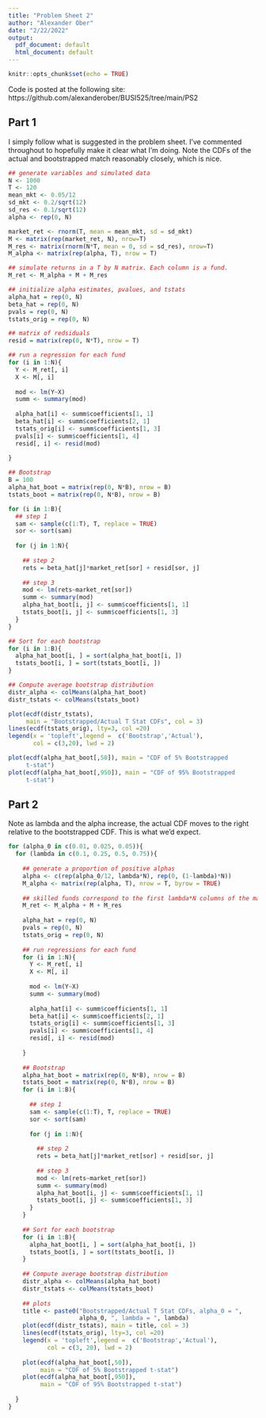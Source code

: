 ---
title: "Problem Sheet 2"
author: "Alexander Ober"
date: "2/22/2022"
output:
  pdf_document: default
  html_document: default
---

```{r setup, include=FALSE}
knitr::opts_chunk$set(echo = TRUE)
```

Code is posted at the following site: https://github.com/alexanderober/BUSI525/tree/main/PS2

## Part 1

I simply follow what is suggested in the problem sheet. I've commented throughout to hopefully make it clear what I'm doing. Note the CDFs of the actual and bootstrapped match reasonably closely, which is nice. 

```{r, echo = FALSE}
## generate variables and simulated data
N <- 1000
T <- 120
mean_mkt <- 0.05/12
sd_mkt <- 0.2/sqrt(12)
sd_res <- 0.1/sqrt(12)
alpha <- rep(0, N)

market_ret <- rnorm(T, mean = mean_mkt, sd = sd_mkt)
M <- matrix(rep(market_ret, N), nrow=T)
M_res <- matrix(rnorm(N*T, mean = 0, sd = sd_res), nrow=T)
M_alpha <- matrix(rep(alpha, T), nrow = T)

## simulate returns in a T by N matrix. Each column is a fund.
M_ret <- M_alpha + M + M_res

## initialize alpha estimates, pvalues, and tstats
alpha_hat = rep(0, N)
beta_hat = rep(0, N)
pvals = rep(0, N)
tstats_orig = rep(0, N)

## matrix of redsiduals 
resid = matrix(rep(0, N*T), nrow = T)

## run a regression for each fund 
for (i in 1:N){
  Y <- M_ret[, i]
  X <- M[, i]
  
  mod <- lm(Y~X)
  summ <- summary(mod)
  
  alpha_hat[i] <- summ$coefficients[1, 1]
  beta_hat[i] <- summ$coefficients[2, 1]
  tstats_orig[i] <- summ$coefficients[1, 3]
  pvals[i] <- summ$coefficients[1, 4]
  resid[, i] <- resid(mod)
                     
}

## Bootstrap
B = 100
alpha_hat_boot = matrix(rep(0, N*B), nrow = B)
tstats_boot = matrix(rep(0, N*B), nrow = B)

for (i in 1:B){
  ## step 1
  sam <- sample(c(1:T), T, replace = TRUE)
  sor <- sort(sam)
  
  for (j in 1:N){
    
    ## step 2
    rets = beta_hat[j]*market_ret[sor] + resid[sor, j]
    
    ## step 3
    mod <- lm(rets~market_ret[sor])
    summ <- summary(mod)
    alpha_hat_boot[i, j] <- summ$coefficients[1, 1]
    tstats_boot[i, j] <- summ$coefficients[1, 3]
  }
}

## Sort for each bootstrap
for (i in 1:B){
  alpha_hat_boot[i, ] = sort(alpha_hat_boot[i, ])
  tstats_boot[i, ] = sort(tstats_boot[i, ])
}

## Compute average bootstrap distribution
distr_alpha <- colMeans(alpha_hat_boot)
distr_tstats <- colMeans(tstats_boot)

plot(ecdf(distr_tstats), 
     main = "Bootstrapped/Actual T Stat CDFs", col = 3)
lines(ecdf(tstats_orig), lty=3, col =20)
legend(x = 'topleft',legend =  c('Bootstrap','Actual'), 
       col = c(3,20), lwd = 2)

plot(ecdf(alpha_hat_boot[,50]), main = "CDF of 5% Bootstrapped
     t-stat")
plot(ecdf(alpha_hat_boot[,950]), main = "CDF of 95% Bootstrapped
     t-stat")

```

## Part 2

Note as lambda and the alpha increase, the actual CDF moves to the right relative to the bootstrapped CDF. This is what we'd expect.

```{r, echo = FALSE}

for (alpha_0 in c(0.01, 0.025, 0.05)){
  for (lambda in c(0.1, 0.25, 0.5, 0.75)){
    
    ## generate a proportion of positive alphas
    alpha <- c(rep(alpha_0/12, lambda*N), rep(0, (1-lambda)*N))
    M_alpha <- matrix(rep(alpha, T), nrow = T, byrow = TRUE)
    
    ## skilled funds correspond to the first lambda*N columns of the matrix
    M_ret <- M_alpha + M + M_res
    
    alpha_hat = rep(0, N)
    pvals = rep(0, N)
    tstats_orig = rep(0, N)
    
    ## run regressions for each fund
    for (i in 1:N){
      Y <- M_ret[, i]
      X <- M[, i]
      
      mod <- lm(Y~X)
      summ <- summary(mod)
      
      alpha_hat[i] <- summ$coefficients[1, 1]
      beta_hat[i] <- summ$coefficients[2, 1]
      tstats_orig[i] <- summ$coefficients[1, 3]
      pvals[i] <- summ$coefficients[1, 4]
      resid[, i] <- resid(mod)
      
    }
    
    ## Bootstrap
    alpha_hat_boot = matrix(rep(0, N*B), nrow = B)
    tstats_boot = matrix(rep(0, N*B), nrow = B)
    for (i in 1:B){
      
      ## step 1
      sam <- sample(c(1:T), T, replace = TRUE)
      sor <- sort(sam)
      
      for (j in 1:N){
        
        ## step 2
        rets = beta_hat[j]*market_ret[sor] + resid[sor, j]
        
        ## step 3
        mod <- lm(rets~market_ret[sor])
        summ <- summary(mod)
        alpha_hat_boot[i, j] <- summ$coefficients[1, 1]
        tstats_boot[i, j] <- summ$coefficients[1, 3]
      }
    }
    
    ## Sort for each bootstrap
    for (i in 1:B){
      alpha_hat_boot[i, ] = sort(alpha_hat_boot[i, ])
      tstats_boot[i, ] = sort(tstats_boot[i, ])
    }
    
    ## Compute average bootstrap distribution
    distr_alpha <- colMeans(alpha_hat_boot)
    distr_tstats <- colMeans(tstats_boot)
    
    ## plots
    title <- paste0("Bootstrapped/Actual T Stat CDFs, alpha_0 = ",
                    alpha_0, ", lambda = ", lambda)
    plot(ecdf(distr_tstats), main = title, col = 3)
    lines(ecdf(tstats_orig), lty=3, col =20)
    legend(x = 'topleft',legend =  c('Bootstrap','Actual'), 
           col = c(3, 20), lwd = 2)
    
    plot(ecdf(alpha_hat_boot[,50]), 
         main = "CDF of 5% Bootstrapped t-stat")
    plot(ecdf(alpha_hat_boot[,950]), 
         main = "CDF of 95% Bootstrapped t-stat")
    
  }
}
```

